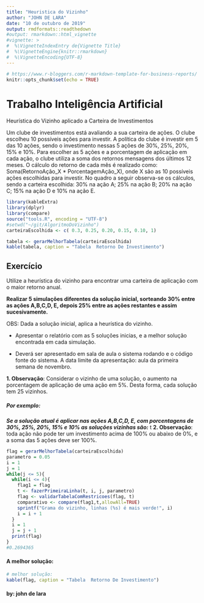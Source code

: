 ```yaml
---
title: "Heuristica do Vizinho"
author: "JOHN DE LARA"
date: "10 de outubro de 2019"
output: rmdformats::readthedown
#output: rmarkdown::html_vignette
#vignette: >
#  %\VignetteIndexEntry de{Vignette Title}
#  %\VignetteEngine{knitr::rmarkdown}
#  %\VignetteEncoding{UTF-8}
---
```


```r
# https://www.r-bloggers.com/r-markdown-template-for-business-reports/
knitr::opts_chunk$set(echo = TRUE)
```

# Trabalho Inteligência Artificial
Heurística do Vizinho aplicado a Carteira de Investimentos

Um clube de investimentos está avaliando a sua carteira de ações. O clube escolheu 10 possíveis ações para investir. 
A política do clube é investir em 5 das 10 ações, sendo o investimento nessas 5 ações de 30%, 25%, 20%, 15% e 10%. 
Para escolher as 5 ações e a porcentagem de aplicação em cada ação, o clube utiliza a soma dos retornos mensagens dos últimos 12 meses.
O cálculo do retorno de cada mês é realizado como: Soma(RetornoAção_X * PorcentagemAção_X), onde X são as 10 possíveis ações escolhidas para investir. No quadro a seguir observa-se os cálculos, sendo a carteira escolhida: 30% na ação A; 25% na ação B; 20% na ação C; 15% na ação D e 10% na ação E.


```r
library(kableExtra)
library(dplyr)
library(compare)
source("tools.R", encoding = "UTF-8")
#setwd("~/git/AlgoritmoDoVizinho")
carteiraEscolhida <- c( 0.3, 0.25, 0.20, 0.15, 0.10, 1)

```

```r
tabela <- gerarMelhorTabela(carteiraEscolhida)
kable(tabela, caption = "Tabela  Retorno De Investimento")
```
## Exercício
Utilize a heurística do vizinho para encontrar uma carteira de aplicação com o maior retorno anual.

**Realizar 5 simulações diferentes da solução inicial, sorteando 30% entre as ações A,B,C,D, E, depois 25% entre
as ações restantes e assim sucesivamente.** 

OBS: Dada a solução inicial, aplica a heurística do vizinho.

- Apresentar o relatório com as 5 soluções inicias, e a melhor solução encontrada em cada simulação.

- Deverá ser apresentado em sala de aula o sistema rodando e o código fonte do sistema. A data limite da
apresentação: aula da primeira semana de novembro.

**1. Observação**: Considerar o vizinho de uma solução, o aumento na porcentagem de aplicação de uma ação em
5%. Desta forma, cada solução tem 25 vizinhos. 

##### Por exemplo:
***Se a solução atual é aplicar nas ações A,B,C,D, E, com porcentagens de 30%, 25%, 20%, 15% e 10% as soluções vizinhas são:***
t
**2. Observação**: toda ação não pode ter um investimento acima de 100% ou abaixo de 0%, e a soma das 5 ações
deve ser 100%.

```r
flag = gerarMelhorTabela(carteiraEscolhida)
parametro = 0.05
i = 1
j = 1
while(j <= 5){
  while(i <= 4){
    flag1 = flag
    t <- fazerPrimeiraLinha(t, i, j, parametro)
    flag <- validarTabelaComRestricoes(flag, t)
    comparativo <- compare(flag1,t,allowAll=TRUE)
    sprintf("Grama do vizinho, linhas (%s) é mais verde!", i)
    i = i + 1
  }
  i = 1
  j = j + 1
  print(flag)
}
#0.2694365

```

#### A melhor solução:
```r
# melhor solução:
kable(flag, caption = "Tabela  Retorno De Investimento")
```


#### by: john de lara